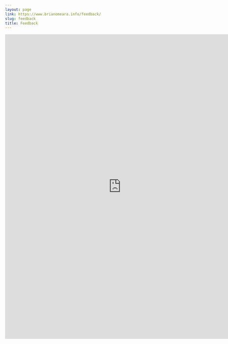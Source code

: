 ```yaml
---
layout: page
link: https://www.brianomeara.info/feedback/
slug: feedback
title: Feedback
---
```


<iframe src="https://docs.google.com/forms/d/1BbVrk5UuR84cCEhhGGFMXYNAExjHqllxOW7oUuAoG4w/viewform?embedded=true#start=embed" style="border: 0" width="760" height="1000" frameborder="0" marginheight="0" marginwidth="0"></iframe>
